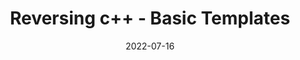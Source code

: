 ---
title: Reversing c++ - Basic Templates
date: '2022-07-16'
tags: ['Reverse','OpenSecurity','c++']
draft: true
summary: Reversing C++ Templates
images: []
layout: PostLayout
canonicalUrl:
---